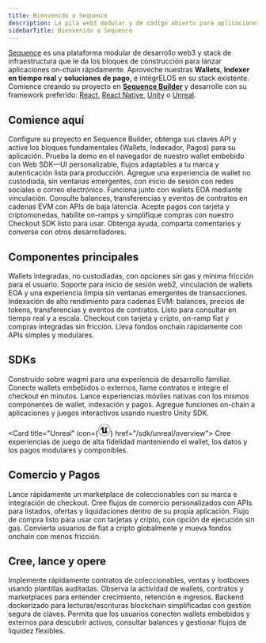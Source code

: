 ```yaml
---
title: Bienvenido a Sequence
description: La pila web3 modular y de código abierto para aplicaciones onchain
sidebarTitle: Bienvenido a Sequence
---
```


[Sequence](https://sequence.xyz/) es una plataforma modular de desarrollo web3 y stack de infraestructura que le da los bloques de construcción para lanzar aplicaciones on-chain rápidamente. Aproveche nuestras **Wallets**, **Indexer en tiempo real** y **soluciones de pago**, e intégrELOS en su stack existente. Comience creando su proyecto en **[Sequence Builder](https://sequence.build/)** y desarrolle con su framework preferido: [React](/sdk/web/overview), [React Native](/sdk/mobile), [Unity](/sdk/unity/overview) o [Unreal](/sdk/unreal/overview).

## Comience aquí

<CardGroup cols={2}>
  <Card title="Cree su primer proyecto" icon="folder-plus" href="/solutions/builder/getting-started">
    Configure su proyecto en Sequence Builder, obtenga sus claves API y active los bloques fundamentales (Wallets, Indexador, Pagos) para su aplicación.
  </Card>

  <Card title="Demo de Embedded Wallet" icon="gem" href="https://0xsequence.github.io/kit/?mode=waas">
    Prueba la demo en el navegador de nuestro wallet embebido con Web SDK—UI personalizable, flujos adaptables a tu marca y autenticación lista para producción.
  </Card>

  <Card title="Inicio rápido: Wallets" icon="wallet" href="/solutions/wallets/embedded-wallet/overview">
    Agregue una experiencia de wallet no custodiada, sin ventanas emergentes, con inicio de sesión con redes sociales o correo electrónico. Funciona junto con wallets EOA mediante vinculación.
  </Card>

  <Card title="Inicio rápido: Indexador en tiempo real" icon="database" href="/solutions/builder/indexer">
    Consulte balances, transferencias y eventos de contratos en cadenas EVM con APIs de baja latencia.
  </Card>

  <Card title="Inicio rápido: Pagos" icon="cart-shopping" href="/sdk/web/guides/checkout">
    Acepte pagos con tarjeta y criptomonedas, habilite on-ramps y simplifique compras con nuestro Checkout SDK listo para usar.
  </Card>

  <Card title="Únase a nuestra comunidad" icon="discord" href="https://discord.com/invite/sequence">
    Obtenga ayuda, comparta comentarios y converse con otros desarrolladores.
  </Card>
</CardGroup>

## Componentes principales

<CardGroup cols={3}>
  <Card title="Wallets" icon="wallet" href="/solutions/wallets/embedded-wallet/overview">
    Wallets integradas, no custodiadas, con opciones sin gas y mínima fricción para el usuario. Soporte para inicio de sesión web2, vinculación de wallets EOA y una experiencia limpia sin ventanas emergentes de transacciones.
  </Card>

  <Card title="Indexador en tiempo real" icon="database" href="/solutions/builder/indexer">
    Indexación de alto rendimiento para cadenas EVM: balances, precios de tokens, transferencias y eventos de contratos. Listo para consultar en tiempo real y a escala.
  </Card>

  <Card title="Pagos" icon="coins" href="/sdk/web/guides/checkout">
    Checkout con tarjeta y cripto, on-ramp fiat y compras integradas sin fricción. Lleva fondos onchain rápidamente con APIs simples y modulares.
  </Card>
</CardGroup>

## SDKs

<CardGroup cols={4}>
  <Card title="Web SDK" icon="code" href="/sdk/web/overview">
    Construido sobre wagmi para una experiencia de desarrollo familiar. Conecte wallets embebidos o externos, llame contratos e integre el checkout en minutos.
  </Card>

  <Card title="React Native" icon="mobile" href="/sdk/mobile">
    Lance experiencias móviles nativas con los mismos componentes de wallet, indexación y pagos.
  </Card>

  <Card title="Unity" icon="unity" href="/sdk/unity/overview">
    Agregue funciones on-chain a aplicaciones y juegos interactivos usando nuestro Unity SDK.
  </Card>

  <Card title="Unreal" icon={<svg width="24" height="24" viewBox="0 0 32 32" xmlns="http://www.w3.org/2000/svg"><path d="M16 0c-8.766 0-15.865 7.161-15.865 16s7.099 16 15.865 16c8.76 0 15.865-7.161 15.865-16s-7.104-16-15.87-16zM16 0.703c4.047 0 7.859 1.594 10.724 4.479 2.859 2.875 4.453 6.766 4.443 10.818 0 4.083-1.578 7.927-4.443 10.818-2.828 2.87-6.693 4.484-10.724 4.479-4.031 0.005-7.896-1.609-10.724-4.479-2.859-2.875-4.458-6.766-4.448-10.818 0-4.083 1.583-7.927 4.443-10.818 2.828-2.875 6.698-4.49 10.729-4.479zM15.203 6.333c-2.583 0.693-4.974 2.021-8.161 5.677s-2.583 6.677-2.583 6.677c0 0 0.88-2.078 2.995-4.266 1.005-1.036 1.75-1.385 2.266-1.385 0.458-0.026 0.844 0.344 0.844 0.802v7.422c0 0.734-0.474 0.896-0.911 0.885-0.37-0.005-0.714-0.135-0.714-0.135 2.172 3.156 7.37 3.599 7.37 3.599l2.281-2.438 0.052 0.047 2.089 1.781c3.823-2.271 5.667-6.479 5.667-6.479-1.708 1.802-2.792 2.224-3.438 2.224-0.573-0.005-0.797-0.339-0.797-0.339-0.031-0.156-0.083-2.417-0.104-4.677-0.021-2.339 0-4.682 0.115-4.688 0.661-1.24 2.766-3.74 2.766-3.74-3.932 0.776-6.073 3.354-6.073 3.354-0.635-0.5-1.927-0.417-1.927-0.417 0.604 0.333 1.208 1.302 1.208 2.104v7.896c0 0-1.318 1.161-2.333 1.161-0.604 0-0.974-0.328-1.177-0.599-0.078-0.104-0.146-0.219-0.198-0.344v-9.75c-0.141 0.104-0.313 0.161-0.484 0.167-0.219 0-0.443-0.109-0.594-0.427-0.115-0.24-0.188-0.599-0.188-1.125 0-1.797 2.031-2.99 2.031-2.99z"/></svg>} href="/sdk/unreal/overview">
    Cree experiencias de juego de alta fidelidad manteniendo el wallet, los datos y los pagos modulares y componibles.
  </Card>
</CardGroup>

## Comercio y Pagos

<CardGroup cols={2}>
  <Card title="White-Label Marketplace" icon="store" href="/solutions/marketplaces/white-label-marketplace/overview">
    Lance rápidamente un marketplace de coleccionables con su marca e integración de checkout.
  </Card>

  <Card title="APIs de Marketplace" icon="folder-plus" href="/solutions/marketplaces/custom-marketplace/overview">
    Cree flujos de comercio personalizados con APIs para listados, ofertas y liquidaciones dentro de su propia aplicación.
  </Card>

  <Card title="Checkout" icon="cart-shopping" href="/sdk/web/guides/checkout">
    Flujo de compra listo para usar con tarjetas y cripto, con opción de ejecución sin gas.
  </Card>

  <Card title="On-ramps de fiat (opciones para convertir dinero fiat a cripto)" icon="arrows-rotate" href="/sdk/web/guides/on-ramp">
    Convierta usuarios de fiat a cripto globalmente y mueva fondos onchain con menos fricción.
  </Card>
</CardGroup>

## Cree, lance y opere

<CardGroup cols={2}>
  <Card title="Contratos y coleccionables" icon="gem" href="/solutions/collectibles/contracts/deploy-an-item-collection">
    Implemente rápidamente contratos de coleccionables, ventas y lootboxes usando plantillas auditadas.
  </Card>

  <Card title="Analytics" icon="chart-line" href="/solutions/builder/analytics">
    Observa la actividad de wallets, contratos y marketplaces para entender crecimiento, retención e ingresos.
  </Card>

  <Card title="Sidekick" icon="coins" href="/solutions/sidekick/overview">
    Backend dockerizado para lecturas/escrituras blockchain simplificadas con gestión segura de claves.
  </Card>

  <Card title="Vinculación de wallets" icon="link" href="/sdk/web/overview">
    Permita que los usuarios conecten wallets embebidos y externos para descubrir activos, consultar balances y gestionar flujos de liquidez flexibles.
  </Card>
</CardGroup>